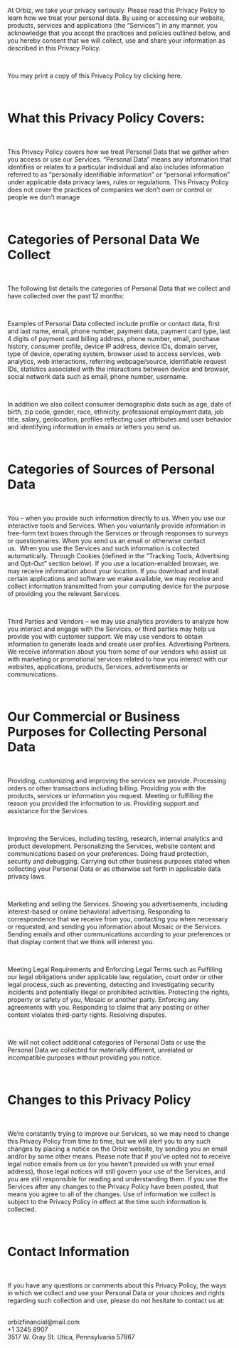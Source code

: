 
At Orbiz, we take your privacy seriously. Please read this Privacy Policy to learn how we treat your personal data. By using or accessing our website, products, services and applications (the “Services”) in any manner, you acknowledge that you accept the practices and policies outlined below, and you hereby consent that we will collect, use and share your information as described in this Privacy Policy.

<br />

You may print a copy of this Privacy Policy by <span className="inline text-primary-100 cursor-pointer underline hover:underline">clicking here.</span>

<br />

# What this Privacy Policy Covers:

<br />

This Privacy Policy covers how we treat Personal Data that we gather when you access or use our Services. “Personal Data” means any information that identifies or relates to a particular individual and also includes information referred to as “personally identifiable information” or “personal information” under applicable data privacy laws, rules or regulations. This Privacy Policy does not cover the practices of companies we don’t own or control or people we don’t manage

<br />

# Categories of Personal Data We Collect

<br />

The following list details the categories of Personal Data that we collect and have collected over the past 12 months:

<br />

Examples of Personal Data collected include profile or contact data, first and last name, email, phone number, payment data, payment card type, last 4 digits of payment card billing address, phone number, email, purchase history, consumer profile, device IP address, device IDs, domain server, type of device, operating system, browser used to access services, web analytics, web interactions, referring webpage/source, identifiable request IDs, statistics associated with the interactions between device and browser, social network data such as email, phone number, username.

<br />

In addition we also collect consumer demographic data such as age, date of birth, zip code, gender, race, ethnicity, professional employment data, job title, salary, geolocation, profiles reflecting user attributes and user behavior and identifying information in emails or letters you send us.

<br />

# Categories of Sources of Personal Data

<br />

You – when you provide such information directly to us. When you use our interactive tools and Services. When you voluntarily provide information in free-form text boxes through the Services or through responses to surveys or questionnaires. When you send us an email or otherwise contact us.  When you use the Services and such information is collected automatically. Through Cookies (defined in the “Tracking Tools, Advertising and Opt-Out” section below). If you use a location-enabled browser, we may receive information about your location. If you download and install certain applications and software we make available, we may receive and collect information transmitted from your computing device for the purpose of providing you the relevant Services.

<br />

Third Parties and Vendors – we may use analytics providers to analyze how you interact and engage with the Services, or third parties may help us provide you with customer support. We may use vendors to obtain information to generate leads and create user profiles. Advertising Partners. We receive information about you from some of our vendors who assist us with marketing or promotional services related to how you interact with our websites, applications, products, Services, advertisements or communications.

<br />

# Our Commercial or Business Purposes for Collecting Personal Data

<br />

Providing, customizing and improving the services we provide. Processing orders or other transactions including billing. Providing you with the products, services or information you request. Meeting or fulfilling the reason you provided the information to us. Providing support and assistance for the Services.

<br />

Improving the Services, including testing, research, internal analytics and product development. Personalizing the Services, website content and communications based on your preferences. Doing fraud protection, security and debugging. Carrying out other business purposes stated when collecting your Personal Data or as otherwise set forth in applicable data privacy laws.

<br />

Marketing and selling the Services. Showing you advertisements, including interest-based or online behavioral advertising. Responding to correspondence that we receive from you, contacting you when necessary or requested, and sending you information about Mosaic or the Services. Sending emails and other communications according to your preferences or that display content that we think will interest you.

<br />

Meeting Legal Requirements and Enforcing Legal Terms such as Fulfilling our legal obligations under applicable law, regulation, court order or other legal process, such as preventing, detecting and investigating security incidents and potentially illegal or prohibited activities. Protecting the rights, property or safety of you, Mosaic or another party. Enforcing any agreements with you. Responding to claims that any posting or other content violates third-party rights. Resolving disputes.

<br />

We will not collect additional categories of Personal Data or use the Personal Data we collected for materially different, unrelated or incompatible purposes without providing you notice.

<br />

# Changes to this Privacy Policy

<br />

We’re constantly trying to improve our Services, so we may need to change this Privacy Policy from time to time, but we will alert you to any such changes by placing a notice on the Orbiz website, by sending you an email and/or by some other means. Please note that if you’ve opted not to receive legal notice emails from us (or you haven’t provided us with your email address), those legal notices will still govern your use of the Services, and you are still responsible for reading and understanding them. If you use the Services after any changes to the Privacy Policy have been posted, that means you agree to all of the changes. Use of information we collect is subject to the Privacy Policy in effect at the time such information is collected.

<br />

# Contact Information

<br />

If you have any questions or comments about this Privacy Policy, the ways in which we collect and use your Personal Data or your choices and rights regarding such collection and use, please do not
hesitate to contact us at:

<br />

<div className="flex flex-col gap-4">
  <div className="flex items-center gap-3">
    <div className="grid h-8 w-8 place-items-center rounded-full bg-solid-50">
      <SvgMail className="h-4 w-4 stroke-solid-400" />
    </div>
    <div className="text-base font-medium">orbizfinancial@mail.com</div>
  </div>
  <div className="flex items-center gap-3">
    <div className="grid h-8 w-8 place-items-center rounded-full bg-solid-50">
      <SvgPhone className="h-4 w-4 stroke-solid-400" />
    </div>
    <div className="text-base font-medium">+1 3245 8907</div>
  </div>
  <div className="flex items-center gap-3">
    <div className="grid h-8 w-8 place-items-center rounded-full bg-solid-50">
      <SvgMappin className="h-4 w-4 stroke-solid-400" />
    </div>
    <div className="text-base font-medium">3517 W. Gray St. Utica, Pennsylvania 57867</div>
  </div>
</div>
